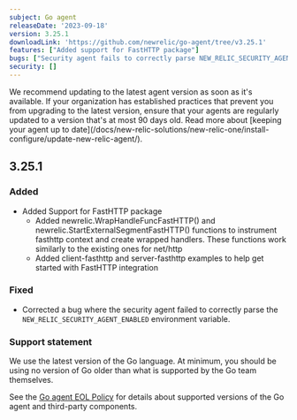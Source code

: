 ```yaml
---
subject: Go agent
releaseDate: '2023-09-18'
version: 3.25.1
downloadLink: 'https://github.com/newrelic/go-agent/tree/v3.25.1'
features: ["Added support for FastHTTP package"]
bugs: ["Security agent fails to correctly parse NEW_RELIC_SECURITY_AGENT_ENABLED environment variable."]
security: []
---
```


<Callout variant="important">
We recommend updating to the latest agent version as soon as it's available. If your organization has established practices that prevent you from upgrading to the latest version, ensure that your agents are regularly updated to a version that's at most 90 days old. Read more about [keeping your agent up to date](/docs/new-relic-solutions/new-relic-one/install-configure/update-new-relic-agent/).
</Callout>


## 3.25.1
### Added
   * Added Support for FastHTTP package
      * Added newrelic.WrapHandleFuncFastHTTP() and newrelic.StartExternalSegmentFastHTTP() functions to instrument fasthttp context and create wrapped handlers. These functions work similarly to the existing ones for net/http
      * Added client-fasthttp and server-fasthttp examples to help get started with FastHTTP integration

### Fixed
 * Corrected a bug where the security agent failed to correctly parse the `NEW_RELIC_SECURITY_AGENT_ENABLED` environment variable.

### Support statement
 We use the latest version of the Go language. At minimum, you should be using no version of Go older than what is supported by the Go team themselves.

See the [Go agent EOL Policy](/docs/apm/agents/go-agent/get-started/go-agent-eol-policy/) for details about supported versions of the Go agent and third-party components.

